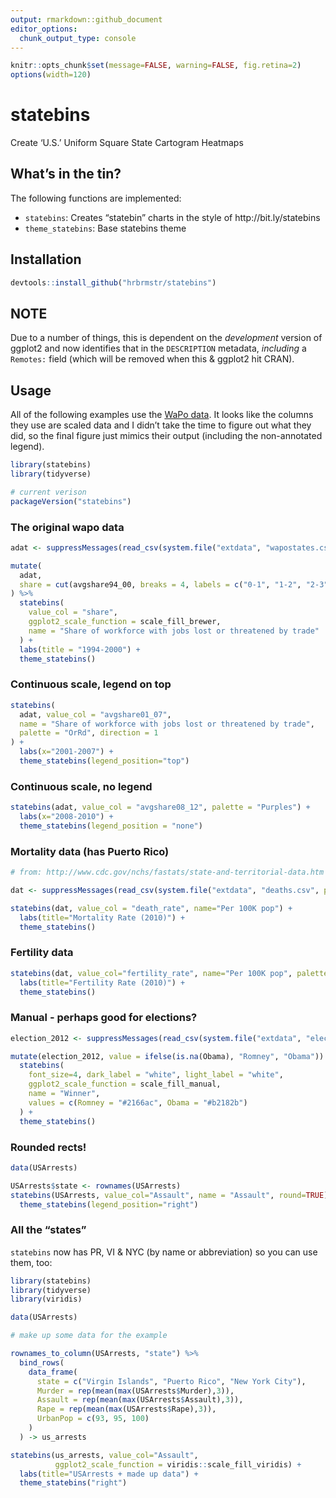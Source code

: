 ```yaml
---
output: rmarkdown::github_document
editor_options: 
  chunk_output_type: console
---
```

```r
knitr::opts_chunk$set(message=FALSE, warning=FALSE, fig.retina=2)
options(width=120)
```

# statebins

Create 'U.S.' Uniform Square State Cartogram Heatmaps

## What's in the tin?

The following functions are implemented:

- `statebins`: Creates "statebin" charts in the style of http://bit.ly/statebins 
- `theme_statebins`: Base statebins theme

## Installation

```r
devtools::install_github("hrbrmstr/statebins")
```

## NOTE

Due to a number of things, this is dependent on the _development_ version of ggplot2 and now identifies that in the `DESCRIPTION` metadata, _including_ a `Remotes:` field (which will be removed when this & ggplot2 hit CRAN).

## Usage

All of the following examples use the [WaPo data](http://www.washingtonpost.com/wp-srv/special/business/states-most-threatened-by-trade/states.csv?cache=1). It looks like the columns they use are scaled data and I didn't take the time to figure out what they did, so the final figure just mimics their output (including the non-annotated legend).

```r
library(statebins)
library(tidyverse)

# current verison
packageVersion("statebins")
```

### The original wapo data

```r
adat <- suppressMessages(read_csv(system.file("extdata", "wapostates.csv", package="statebins")))

mutate(
  adat, 
  share = cut(avgshare94_00, breaks = 4, labels = c("0-1", "1-2", "2-3", "3-4"))
) %>% 
  statebins(
    value_col = "share", 
    ggplot2_scale_function = scale_fill_brewer,
    name = "Share of workforce with jobs lost or threatened by trade"
  ) +
  labs(title = "1994-2000") +
  theme_statebins()
```

### Continuous scale, legend on top

```r
statebins(
  adat, value_col = "avgshare01_07",
  name = "Share of workforce with jobs lost or threatened by trade",
  palette = "OrRd", direction = 1
) +
  labs(x="2001-2007") +
  theme_statebins(legend_position="top")
```

### Continuous scale, no legend

```r
statebins(adat, value_col = "avgshare08_12", palette = "Purples") +
  labs(x="2008-2010") +
  theme_statebins(legend_position = "none") 
```

### Mortality data (has Puerto Rico)

```r
# from: http://www.cdc.gov/nchs/fastats/state-and-territorial-data.htm

dat <- suppressMessages(read_csv(system.file("extdata", "deaths.csv", package="statebins")))

statebins(dat, value_col = "death_rate", name="Per 100K pop") +
  labs(title="Mortality Rate (2010)") +
  theme_statebins()
```

### Fertility data

```r
statebins(dat, value_col="fertility_rate", name="Per 100K pop", palette="PuBuGn") +
  labs(title="Fertility Rate (2010)") +
  theme_statebins()
```

### Manual - perhaps good for elections?

```r
election_2012 <- suppressMessages(read_csv(system.file("extdata", "election2012.csv", package="statebins")))

mutate(election_2012, value = ifelse(is.na(Obama), "Romney", "Obama")) %>% 
  statebins(
    font_size=4, dark_label = "white", light_label = "white",
    ggplot2_scale_function = scale_fill_manual,
    name = "Winner",
    values = c(Romney = "#2166ac", Obama = "#b2182b")
  ) +
  theme_statebins()
```

### Rounded rects!

```r
data(USArrests)

USArrests$state <- rownames(USArrests)
statebins(USArrests, value_col="Assault", name = "Assault", round=TRUE) +
  theme_statebins(legend_position="right")
```

### All the "states"

`statebins` now has PR, VI & NYC (by name or abbreviation) so you can use them, too:

```r
library(statebins)
library(tidyverse)
library(viridis)

data(USArrests)

# make up some data for the example

rownames_to_column(USArrests, "state") %>%
  bind_rows(
    data_frame(
      state = c("Virgin Islands", "Puerto Rico", "New York City"),
      Murder = rep(mean(max(USArrests$Murder),3)),
      Assault = rep(mean(max(USArrests$Assault),3)),
      Rape = rep(mean(max(USArrests$Rape),3)),
      UrbanPop = c(93, 95, 100)
    )
  ) -> us_arrests

statebins(us_arrests, value_col="Assault",
          ggplot2_scale_function = viridis::scale_fill_viridis) +
  labs(title="USArrests + made up data") +
  theme_statebins("right")
```